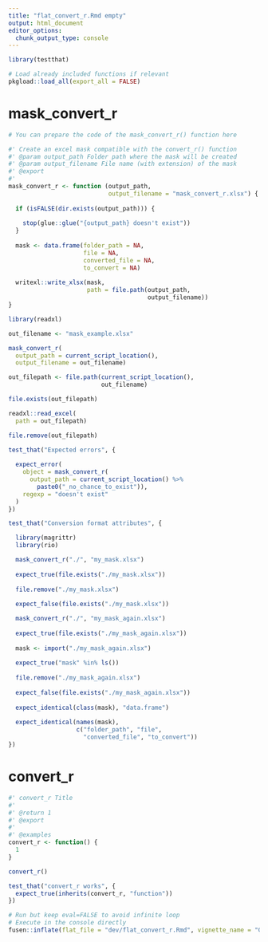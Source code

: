 ```yaml
---
title: "flat_convert_r.Rmd empty"
output: html_document
editor_options: 
  chunk_output_type: console
---
```


```r
library(testthat)
```

```r
# Load already included functions if relevant
pkgload::load_all(export_all = FALSE)
```


# mask_convert_r
    
```r
# You can prepare the code of the mask_convert_r() function here
```
  
```r
#' Create an excel mask compatible with the convert_r() function
#' @param output_path Folder path where the mask will be created
#' @param output_filename File name (with extension) of the mask
#' @export
#'
mask_convert_r <- function (output_path,
                            output_filename = "mask_convert_r.xlsx") {
  
  if (isFALSE(dir.exists(output_path))) {
    
    stop(glue::glue("{output_path} doesn't exist"))
  }
  
  mask <- data.frame(folder_path = NA,
                     file = NA,
                     converted_file = NA,
                     to_convert = NA)
  
  writexl::write_xlsx(mask,
                      path = file.path(output_path,
                                       output_filename))
}
```

```r
library(readxl)

out_filename <- "mask_example.xlsx"

mask_convert_r(
  output_path = current_script_location(),
  output_filename = out_filename)

out_filepath <- file.path(current_script_location(), 
                          out_filename)

file.exists(out_filepath)

readxl::read_excel(
  path = out_filepath)

file.remove(out_filepath)
```
  
```r
test_that("Expected errors", {
  
  expect_error(
    object = mask_convert_r(
      output_path = current_script_location() %>% 
        paste0("_no_chance_to_exist")), 
    regexp = "doesn't exist"
  )
})

test_that("Conversion format attributes", {

  library(magrittr)
  library(rio)

  mask_convert_r("./", "my_mask.xlsx")
  
  expect_true(file.exists("./my_mask.xlsx"))
  
  file.remove("./my_mask.xlsx")
  
  expect_false(file.exists("./my_mask.xlsx"))

  mask_convert_r("./", "my_mask_again.xlsx")
  
  expect_true(file.exists("./my_mask_again.xlsx"))
  
  mask <- import("./my_mask_again.xlsx")
  
  expect_true("mask" %in% ls())
  
  file.remove("./my_mask_again.xlsx")
  
  expect_false(file.exists("./my_mask_again.xlsx"))
  
  expect_identical(class(mask), "data.frame")
  
  expect_identical(names(mask),
                   c("folder_path", "file",
                     "converted_file", "to_convert"))
})
```
  


# convert_r

```r
#' convert_r Title
#'
#' @return 1
#' @export
#'
#' @examples
convert_r <- function() {
  1
}
```

```r
convert_r()
```

```r
test_that("convert_r works", {
  expect_true(inherits(convert_r, "function"))
})
```


```r
# Run but keep eval=FALSE to avoid infinite loop
# Execute in the console directly
fusen::inflate(flat_file = "dev/flat_convert_r.Rmd", vignette_name = "Go further")
```

